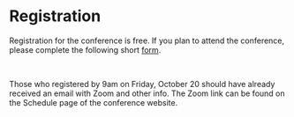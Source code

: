 
# Registration

Registration for the conference is free. If you plan to attend the conference, please complete the following short [form]().

<br/>

Those who registered by 9am on Friday, October 20 should have already received an email with Zoom and other info. The Zoom link can be found on the Schedule page of the conference website.
